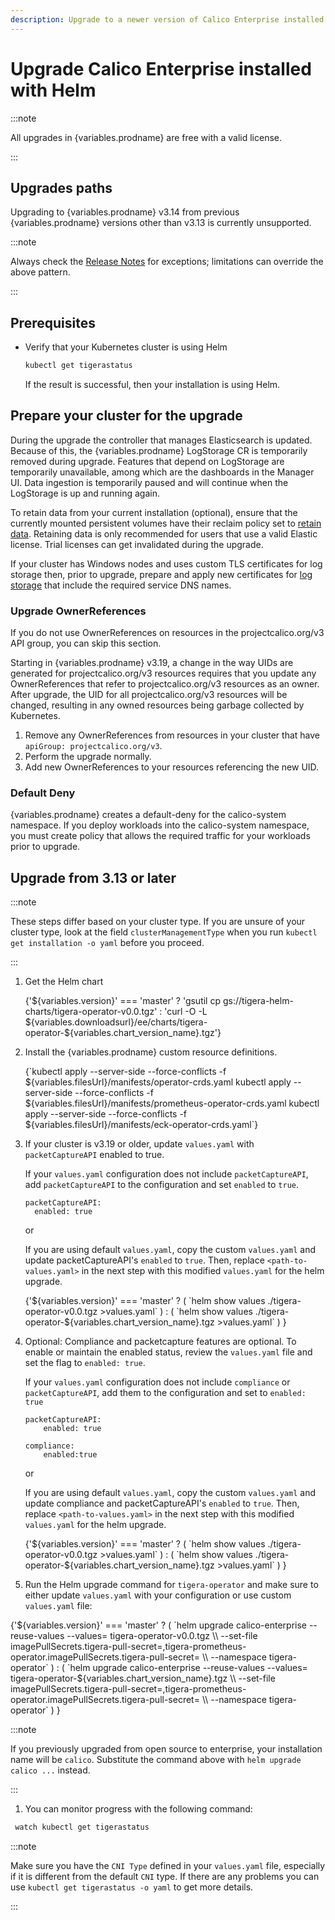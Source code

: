 ```yaml
---
description: Upgrade to a newer version of Calico Enterprise installed with Helm.
---
```



# Upgrade Calico Enterprise installed with Helm



:::note

All upgrades in {variables.prodname} are free with a valid license.

:::

## Upgrades paths

Upgrading to {variables.prodname} v3.14 from previous {variables.prodname} versions other than v3.13 is currently unsupported.

:::note

Always check the [Release Notes](../../../../release-notes/index.mdx) for exceptions; limitations can override the above pattern.

:::

## Prerequisites

- Verify that your Kubernetes cluster is using Helm

  ```bash
  kubectl get tigerastatus
  ```

  If the result is successful, then your installation is using Helm.

## Prepare your cluster for the upgrade

During the upgrade the controller that manages Elasticsearch is updated. Because of this, the {variables.prodname} LogStorage
CR is temporarily removed during upgrade. Features that depend on LogStorage are temporarily unavailable, among which
are the dashboards in the Manager UI. Data ingestion is temporarily paused and will continue when the LogStorage is
up and running again.

To retain data from your current installation (optional), ensure that the currently mounted persistent volumes
have their reclaim policy set to [retain data](https://kubernetes.io/docs/tasks/administer-cluster/change-pv-reclaim-policy/).
Retaining data is only recommended for users that use a valid Elastic license. Trial licenses can get invalidated during
the upgrade.

If your cluster has Windows nodes and uses custom TLS certificates for log storage then, prior to upgrade, prepare and apply new certificates for [log storage](../../../../operations/comms/log-storage-tls.mdx) that include the required service DNS names.

### Upgrade OwnerReferences

If you do not use OwnerReferences on resources in the projectcalico.org/v3 API group, you can skip this section.

Starting in {variables.prodname} v3.19, a change in the way UIDs are generated for projectcalico.org/v3 resources requires that you update any OwnerReferences
that refer to projectcalico.org/v3 resources as an owner. After upgrade, the UID for all projectcalico.org/v3 resources will be changed, resulting in any
owned resources being garbage collected by Kubernetes.

1. Remove any OwnerReferences from resources in your cluster that have `apiGroup: projectcalico.org/v3`.
1. Perform the upgrade normally.
1. Add new OwnerReferences to your resources referencing the new UID.

### Default Deny

{variables.prodname} creates a default-deny for the calico-system namespace. If you deploy workloads into the calico-system namespace, you must create policy that allows the required traffic for your workloads prior to upgrade.

## Upgrade from 3.13 or later

:::note

These steps differ based on your cluster type. If you are unsure of your cluster type, look at the field `clusterManagementType` when you run `kubectl get installation -o yaml` before you proceed.

:::

1. Get the Helm chart

   <CodeBlock language='bash'>
     {'${variables.version}' === 'master'
       ? 'gsutil cp gs://tigera-helm-charts/tigera-operator-v0.0.tgz'
       : 'curl -O -L ${variables.downloadsurl}/ee/charts/tigera-operator-${variables.chart_version_name}.tgz'}
   </CodeBlock>

1. Install the {variables.prodname} custom resource definitions.

   <CodeBlock language='bash'>
   {`kubectl apply --server-side --force-conflicts -f ${variables.filesUrl}/manifests/operator-crds.yaml
   kubectl apply --server-side --force-conflicts -f ${variables.filesUrl}/manifests/prometheus-operator-crds.yaml
   kubectl apply --server-side --force-conflicts -f ${variables.filesUrl}/manifests/eck-operator-crds.yaml`}
   </CodeBlock>

1. If your cluster is v3.19 or older, update `values.yaml` with `packetCaptureAPI` enabled to true.

    If your `values.yaml` configuration does not include `packetCaptureAPI`, add `packetCaptureAPI` to the configuration and set `enabled` to `true`.

     ```
     packetCaptureAPI:
       enabled: true
    ```

    or

    If you are using default `values.yaml`, copy the custom `values.yaml` and update packetCaptureAPI's `enabled`  to `true`. Then, replace `<path-to-values.yaml>` in the next step with this modified `values.yaml` for the helm upgrade.

    <CodeBlock language='bash'>
        {'${variables.version}' === 'master'
            ? (
            `helm show values ./tigera-operator-v0.0.tgz >values.yaml`
            )
            : (
            `helm show values ./tigera-operator-${variables.chart_version_name}.tgz >values.yaml`
            )
        }
    </CodeBlock>

1. Optional: Compliance and packetcapture features are optional. To enable or maintain the enabled status, review the `values.yaml` file and set the flag to `enabled: true`.

    If your `values.yaml` configuration does not include `compliance` or `packetCaptureAPI`, add them to the configuration and set to `enabled: true`

    ```
    packetCaptureAPI:
        enabled: true

    compliance:
        enabled:true
    ```

    or

    If you are using default `values.yaml`, copy the custom `values.yaml` and update compliance and packetCaptureAPI's `enabled`  to `true`. Then, replace `<path-to-values.yaml>` in the next step with this modified `values.yaml` for the helm upgrade.

    <CodeBlock language='bash'>
        {'${variables.version}' === 'master'
            ? (
            `helm show values ./tigera-operator-v0.0.tgz >values.yaml`
            )
            : (
            `helm show values ./tigera-operator-${variables.chart_version_name}.tgz >values.yaml`
            )
        }
    </CodeBlock>

1. Run the Helm upgrade command for `tigera-operator` and make sure to either update `values.yaml` with your configuration or use custom `values.yaml` file:

  <CodeBlock language='bash'>
    {'${variables.version}' === 'master'
      ? (
        `helm upgrade calico-enterprise --reuse-values --values=<path-to-values-yaml> tigera-operator-v0.0.tgz \\
  --set-file imagePullSecrets.tigera-pull-secret=<path-to-pull-secret>,tigera-prometheus-operator.imagePullSecrets.tigera-pull-secret=<path-to-pull-secret> \\
  --namespace tigera-operator`
      )
      : (
        `helm upgrade calico-enterprise --reuse-values --values=<path-to-values-yaml> tigera-operator-${variables.chart_version_name}.tgz \\
  --set-file imagePullSecrets.tigera-pull-secret=<path-to-pull-secret>,tigera-prometheus-operator.imagePullSecrets.tigera-pull-secret=<path-to-pull-secret> \\
  --namespace tigera-operator`
        )
    }
  </CodeBlock>

  :::note

  If you previously upgraded from open source to enterprise, your installation name will be `calico`. Substitute the command
  above with `helm upgrade calico ...` instead.

  :::

  1. You can monitor progress with the following command:

  ```bash
   watch kubectl get tigerastatus
   ```

:::note

Make sure you have the `CNI Type` defined in your `values.yaml` file, especially if it is different from the default `CNI` type.
If there are any problems you can use `kubectl get tigerastatus -o yaml` to get more details.

:::
